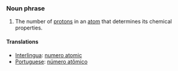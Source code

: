 === Noun phrase ===
#The number of [[proton]]s in an [[atom]] that determines its chemical properties.

==== Translations ====
*[[Interlingua]]: [[numero atomic]]
*[[Portuguese]]: [[número atômico]]